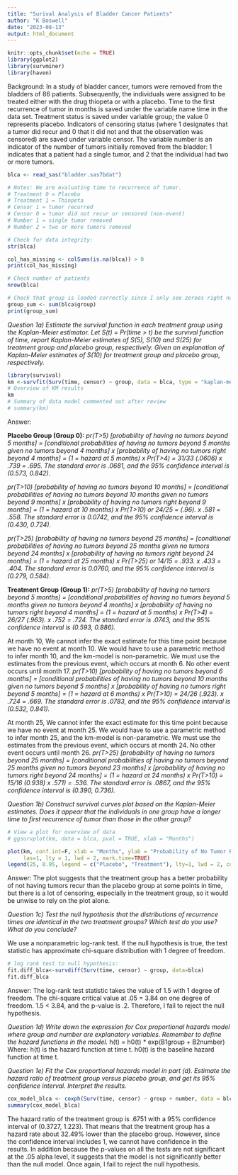 ---
title: "Surival Analysis of Bladder Cancer Patients"
author: "K Boswell"
date: "2023-08-13"
output: html_document
---

```{r setup, include=FALSE}
knitr::opts_chunk$set(echo = TRUE)
library(ggplot2)
library(survminer)
library(haven)
```

Background: In a study of bladder cancer, tumors were removed from the bladders of 86 patients. Subsequently, the individuals were assigned to be treated either with the drug thiopeta or with a placebo. Time to the first recurrence of tumor in months is saved under the variable name time in the data set. Treatment status is saved under variable group; the value 0 represents placebo. Indicators of censoring status (where 1 designates that a tumor did recur and 0 that it did not and that the observation was censored) are saved under variable censor. The variable number is an indicator of the number of tumors initially removed from the bladder: 1 indicates that a patient had a single tumor, and 2 that the individual had two or more tumors.

```{r}
blca <- read_sas("bladder.sas7bdat")

# Notes: We are evaluating time to recurrence of tumor.
# Treatment 0 = Placebo
# Treatment 1 = Thiopeta
# Censor 1 = tumor recurred
# Censor 0 = tumor did not recur or censored (non-event)
# Number 1 = single tumor removed
# Number 2 = two or more tumors removed

# Check for data integrity:
str(blca)

col_has_missing <- colSums(is.na(blca)) > 0
print(col_has_missing)

# Check number of patients
nrow(blca)

# Check that group is loaded correctly since I only see zeroes right now
group_sum <- sum(blca$group)
print(group_sum)
```
*Question 1a) Estimate the survival function in each treatment group using the Kaplan-Meier estimator. Let S(t) = Pr(time > t) be the survival function of time, report Kaplan-Meier estimates of S(5), S(10) and S(25) for treatment group and placebo group, respectively. Given an explanation of Kaplan-Meier estimates of S(10) for treatment group and placebo group, respectively.*

```{r}
library(survival)
km <-survfit(Surv(time, censor) ~ group, data = blca, type = "kaplan-meier")
# Overview of KM results
km
# Summary of data model commented out after review
# summary(km)
```
Answer:

**Placebo Group (Group 0):**
*pr(T>5) [probability of having no tumors beyond 5 months] = [conditional probabilities of having no tumors beyond 5 months given no tumors beyond 4 months] x [probability of having no tumors right beyond 4 months] = (1 = hazard at 5 months) x Pr(T>4) =  31/33 (.0606) x .739 = .695. The standard error is .0681, and the 95% confidence interval is (0.573, 0.842).*

*pr(T>10) [probability of having no tumors beyond 10 months] = [conditional probabilities of having no tumors beyond 10 months given no tumors beyond 9 months] x [probability of having no tumors right beyond 9 months] = (1 = hazard at 10 months) x Pr(T>10) or 24/25 = (.96). x .581 =  .558. The standard error is 0.0742, and the 95% confidence interval is (0.430, 0.724).*

*pr(T>25) [probability of having no tumors beyond 25 months] = [conditional probabilities of having no tumors beyond 25 months given no tumors beyond 24 months] x [probability of having no tumors right beyond 24 months] = (1 = hazard at 25 months) x Pr(T>25) or 14/15 = .933. x .433 = .404. The standard error is 0.0760, and the 95% confidence interval is (0.279, 0.584).*

**Treatment Group (Group 1):**
*pr(T>5) [probability of having no tumors beyond 5 months] = [conditional probabilities of having no tumors beyond 5 months given no tumors beyond 4 months] x [probability of having no tumors right beyond 4 months] = (1 = hazard at 5 months) x Pr(T>4) = 26/27 (.963). x .752 = .724. The standard error is .0743, and the 95% confidence interval is (0.593, 0.886).*

At month 10, We cannot infer the exact estimate for this time point because we have no event at month 10. We would have to use a parametric method to infer month 10, and the km-model is non-parametric. We must use the estimates from the previous event, which occurs at month 6. No other event occurs until month 17.
*pr(T>10) [probability of having no tumors beyond 6 months] = [conditional probabilities of having no tumors beyond 10 months given no tumors beyond 5 months] x [probability of having no tumors right beyond 5 months] = (1 = hazard at 6 months) x Pr(T>10) =  24/26 (.923). x .724 = .669. The standard error is .0783, and the 95% confidence interval is (0.532, 0.841).*

At month 25, We cannot infer the exact estimate for this time point because we have no event at month 25. We would have to use a parametric method to infer month 25, and the km-model is non-parametric. We must use the estimates from the previous event, which occurs at month 24. No other event occurs until month 26. 
*pr(T>25) [probability of having no tumors beyond 25 months] = [conditional probabilities of having no tumors beyond 25 months given no tumors beyond 23 months] x [probability of having no tumors right beyond 24 months] = (1 = hazard at 24 months) x Pr(T>10) = 15/16 (0.938) x .571) = .536. The standard error is .0867, and the 95% confidence interval is (0.390, 0.736).*


*Question 1b) Construct survival curves plot based on the Kaplan-Meier estimates. Does it appear that the individuals in one group have a longer time to first recurrence of tumor than those in the other group?*
```{r}
# View a plot for overview of data
# ggsurvplot(km, data = blca, pval = TRUE, xlab = "Months")

plot(km, conf.int=F, xlab = "Months", ylab = "Probability of No Tumor Recurrence S(t)", main = "Kaplan-Meier Model", col = c("lightblue", "salmon"),
     las=1, lty = 1, lwd = 2, mark.time=TRUE)
legend(25, 0.95, legend = c("Placebo", "Treatment"), lty=1, lwd = 2, col=c('lightblue', 'salmon'), bty = "", cex=.6)
```
Answer: 
The plot suggests that the treatment group has a better probability of not having tumors recur than the placebo group at some points in time, but there is a lot of censoring, especially in the treatment group, so it would be unwise to rely on the plot alone.

*Question 1c) Test the null hypothesis that the distributions of recurrence times are identical in the two treatment groups? Which test do you use? What do you conclude?*

We use a nonparametric log-rank test. If the null hypothesis is true, the test statistic has approximate chi-square distribution with 1 degree of freedom.

```{r}
# log rank test to null hypothesis:
fit.diff_blca<-survdiff(Surv(time, censor) ~ group, data=blca)
fit.diff_blca

```
Answer: The log-rank test statistic takes the value of 1.5 with 1 degree of freedom. The chi-square critical value at .05 = 3.84 on one degree of freedom. 1.5 < 3.84, and the p-value is .2. Therefore, I fail to reject the null hypothesis.


*Question 1d) Write down the expression for Cox proportional hazards model where group and number are explanatory variables. Remember to define the hazard functions in the model.*
h(t) = h0(t) * exp(B1group + B2number)
Where:
h(t) is the hazard function at time t.
h0(t) is the baseline hazard function at time t.


*Question 1e) Fit the Cox proportional hazards model in part (d). Estimate the hazard ratio of treatment group versus placebo group, and get its 95% confidence interval. Interpret the results.*

```{r}
cox_model_blca <- coxph(Surv(time, censor) ~ group + number, data = blca)
summary(cox_model_blca)
```
The hazard ratio of the treatment group is .6751 with a 95% confidence interval of (0.3727, 1.223). That means that the treatment group has a hazard rate about 32.49% lower than the placebo group. However, since the confidence interval includes 1, we cannot have confidence in the results. In addition because the p-values on all the tests are not significant at the .05 alpha level, it suggests that the model is not significantly better than the null model. Once again, I fail to reject the null hypothesis.


